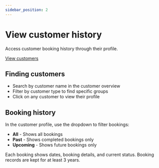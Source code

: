 ```yaml
---
sidebar_position: 2
---
```



# View customer history

Access customer booking history through their profile.

<div class="button-container">
    <a
        href="https://dashboard.letsbook.app/customers"
        class="button button--primary"
        target="_blank"
        rel="noopener noreferrer"
    >
        View customers
    </a>
</div>

## Finding customers

- Search by customer name in the customer overview
- Filter by customer type to find specific groups
- Click on any customer to view their profile

## Booking history

In the customer profile, use the dropdown to filter bookings:

- **All** - Shows all bookings
- **Past** - Shows completed bookings only
- **Upcoming** - Shows future bookings only

Each booking shows dates, booking details, and current status. Booking records are kept for at least 3 years.

<InlineVideoPlayer
    videoSrc={customerHistoryVideo}
/>
